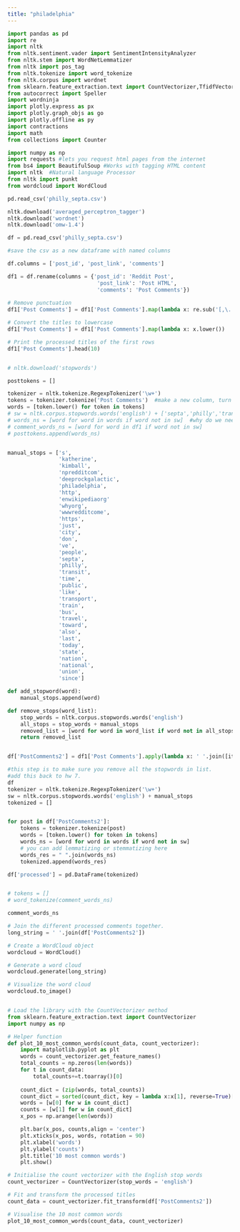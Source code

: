 ```yaml
---
title: "philadelphia"
---
```


```python
import pandas as pd
import re
import nltk
from nltk.sentiment.vader import SentimentIntensityAnalyzer
from nltk.stem import WordNetLemmatizer
from nltk import pos_tag
from nltk.tokenize import word_tokenize
from nltk.corpus import wordnet
from sklearn.feature_extraction.text import CountVectorizer,TfidfVectorizer
from autocorrect import Speller
import wordninja
import plotly.express as px
import plotly.graph_objs as go
import plotly.offline as py 
import contractions
import math
from collections import Counter

import numpy as np
import requests #lets you request html pages from the internet
from bs4 import BeautifulSoup #Works with tagging HTML content
import nltk  #Natural language Processor
from nltk import punkt
from wordcloud import WordCloud

```


```python
pd.read_csv('philly_septa.csv')

nltk.download('averaged_perceptron_tagger')
nltk.download('wordnet')
nltk.download('omw-1.4')

df = pd.read_csv('philly_septa.csv')

#save the csv as a new dataframe with named columns

df.columns = ['post_id', 'post_link', 'comments']

df1 = df.rename(columns = {'post_id': 'Reddit Post',
                            'post_link': 'Post HTML',
                            'comments': 'Post Comments'})
                            
# Remove punctuation
df1['Post Comments'] = df1['Post Comments'].map(lambda x: re.sub('[,\.!?]', '', x))

# Convert the titles to lowercase
df1['Post Comments'] = df1['Post Comments'].map(lambda x: x.lower())

# Print the processed titles of the first rows 
df1['Post Comments'].head(10)


# nltk.download('stopwords') 

posttokens = []

tokenizer = nltk.tokenize.RegexpTokenizer('\w+')   
tokens = tokenizer.tokenize('Post Comments')  #make a new column, turn into a new function or create a loop
words = [token.lower() for token in tokens]
# sw = nltk.corpus.stopwords.words('english') + ['septa','philly','transit','time','public','like','transport', 'train', 'bus', 'travel','toward', 'also', 'last','today', 'state', 'nation','national','union','since'] 
# words_ns = [word for word in words if word not in sw]  #why do we need word for word in words?
# comment_words_ns = [word for word in df1 if word not in sw]
# posttokens.append(words_ns)


manual_stops = ['s',
                'katherine',
                'kimball',
                'npredditcom',
                'deeprockgalactic',
                'philadelphia',
                'http',
                'enwikipediaorg'
                'whyorg',
                'wwwredditcome',
                'https',
                'just',
                'city',
                'don',
                've',
                'people',
                'septa',
                'philly',
                'transit',
                'time',
                'public',
                'like',
                'transport', 
                'train', 
                'bus', 
                'travel',
                'toward', 
                'also', 
                'last',
                'today', 
                'state', 
                'nation',
                'national',
                'union',
                'since']

def add_stopword(word):
    manual_stops.append(word)

def remove_stops(word_list):
    stop_words = nltk.corpus.stopwords.words('english')
    all_stops = stop_words + manual_stops
    removed_list = [word for word in word_list if word not in all_stops]
    return removed_list


df['PostComments2'] = df1['Post Comments'].apply(lambda x: ' '.join([item for item in x.split() if item not in manual_stops]))

```


```python
#this step is to make sure you remove all the stopwords in list.
#add this back to hw 7. 
df
tokenizer = nltk.tokenize.RegexpTokenizer('\w+')
sw = nltk.corpus.stopwords.words('english') + manual_stops
tokenized = []


for post in df['PostComments2']:
    tokens = tokenizer.tokenize(post)
    words = [token.lower() for token in tokens]
    words_ns = [word for word in words if word not in sw]
    # you can add lemmatizing or stemmatizing here
    words_res = " ".join(words_ns)
    tokenized.append(words_res)

df['processed'] = pd.DataFrame(tokenized)


# tokens = []
# word_tokenize(comment_words_ns)

comment_words_ns

# Join the different processed comments together.
long_string = ' '.join(df['PostComments2'])

# Create a WordCloud object
wordcloud = WordCloud()

# Generate a word cloud
wordcloud.generate(long_string)

# Visualize the word cloud
wordcloud.to_image()


# Load the library with the CountVectorizer method
from sklearn.feature_extraction.text import CountVectorizer
import numpy as np

# Helper function
def plot_10_most_common_words(count_data, count_vectorizer):
    import matplotlib.pyplot as plt
    words = count_vectorizer.get_feature_names()
    total_counts = np.zeros(len(words))
    for t in count_data:
        total_counts+=t.toarray()[0]
    
    count_dict = (zip(words, total_counts))
    count_dict = sorted(count_dict, key = lambda x:x[1], reverse=True)[0:10]
    words = [w[0] for w in count_dict]
    counts = [w[1] for w in count_dict]
    x_pos = np.arange(len(words)) 

    plt.bar(x_pos, counts,align = 'center')
    plt.xticks(x_pos, words, rotation = 90) 
    plt.xlabel('words')
    plt.ylabel('counts')
    plt.title('10 most common words')
    plt.show()

# Initialise the count vectorizer with the English stop words
count_vectorizer = CountVectorizer(stop_words = 'english')

# Fit and transform the processed titles
count_data = count_vectorizer.fit_transform(df['PostComments2'])

# Visualise the 10 most common words
plot_10_most_common_words(count_data, count_vectorizer)
```

